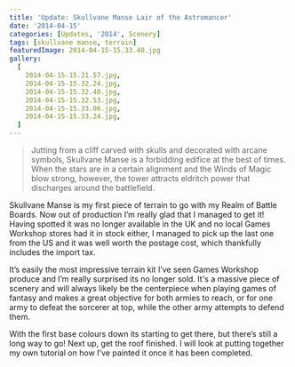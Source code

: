 ```yaml
---
title: 'Update: Skullvane Manse Lair of the Astromancer'
date: '2014-04-15'
categories: [Updates, '2014', Scenery]
tags: [skullvane manse, terrain]
featuredImage: 2014-04-15-15.33.40.jpg
gallery:
  [
    2014-04-15-15.31.57.jpg,
    2014-04-15-15.32.24.jpg,
    2014-04-15-15.32.40.jpg,
    2014-04-15-15.32.53.jpg,
    2014-04-15-15.33.06.jpg,
    2014-04-15-15.33.24.jpg,
  ]
---
```


> Jutting from a cliff carved with skulls and decorated with arcane symbols, Skullvane Manse is a forbidding edifice at the best of times. When the stars are in a certain alignment and the Winds of Magic blow strong, however, the tower attracts eldritch power that discharges around the battlefield.

Skullvane Manse is my first piece of terrain to go with my Realm of Battle Boards. Now out of production I’m really glad that I managed to get it! Having spotted it was no longer available in the UK and no local Games Workshop stores had it in stock either, I managed to pick up the last one from the US and it was well worth the postage cost, which thankfully includes the import tax.

It’s easily the most impressive terrain kit I’ve seen Games Workshop produce and I’m really surprised its no longer sold. It's a massive piece of scenery and will always likely be the centerpiece when playing games of fantasy and makes a great objective for both armies to reach, or for one army to defeat the sorcerer at top, while the other army attempts to defend them.

With the first base colours down its starting to get there, but there’s still a long way to go! Next up, get the roof finished. I will look at putting together my own tutorial on how I've painted it once it has been completed.
